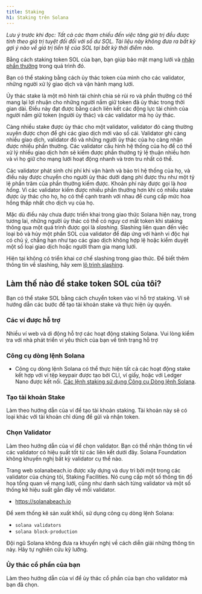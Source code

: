 ```yaml
---
title: Staking
h1: Staking trên Solana
---
```


_Lưu ý trước khi đọc: Tất cả các tham chiếu đến việc tăng giá trị đều được tính
theo giá trị tuyệt đối đối với số dư SOL. Tài liệu này không đưa ra bất kỳ gợi ý
nào về giá trị tiền tệ của SOL tại bất kỳ thời điểm nào._

Bằng cách staking token SOL của bạn, bạn giúp bảo mật mạng lưới và
[nhận phần thưởng](https://docs.anza.xyz/implemented-proposals/staking-rewards)
trong quá trình đó.

Bạn có thể staking bằng cách ủy thác token của mình cho các validator, những
người xử lý giao dịch và vận hành mạng lưới.

Ủy thác stake là một mô hình tài chính chia sẻ rủi ro và phần thưởng có thể mang
lại lợi nhuận cho những người nắm giữ token đã ủy thác trong thời gian dài. Điều
này đạt được bằng cách liên kết các động lực tài chính của người nắm giữ token
(người ủy thác) và các validator mà họ ủy thác.

Càng nhiều stake được ủy thác cho một validator, validator đó càng thường xuyên
được chọn để ghi các giao dịch mới vào sổ cái. Validator ghi càng nhiều giao
dịch, validator đó và những người ủy thác của họ càng nhận được nhiều phần
thưởng. Các validator cấu hình hệ thống của họ để có thể xử lý nhiều giao dịch
hơn sẽ kiếm được phần thưởng tỷ lệ thuận nhiều hơn và vì họ giữ cho mạng lưới
hoạt động nhanh và trơn tru nhất có thể.

Các validator phát sinh chi phí khi vận hành và bảo trì hệ thống của họ, và điều
này được chuyển cho người ủy thác dưới dạng phí được thu như một tỷ lệ phần trăm
của phần thưởng kiếm được. Khoản phí này được gọi là _hoa hồng_. Vì các
validator kiếm được nhiều phần thưởng hơn khi có nhiều stake được ủy thác cho
họ, họ có thể cạnh tranh với nhau để cung cấp mức hoa hồng thấp nhất cho dịch vụ
của họ.

Mặc dù điều này chưa được triển khai trong giao thức Solana hiện nay, trong
tương lai, những người ủy thác có thể có nguy cơ mất token khi staking thông qua
một quá trình được gọi là _slashing_. Slashing liên quan đến việc loại bỏ và hủy
một phần SOL của validator để đáp ứng với hành vi độc hại có chủ ý, chẳng hạn
như tạo các giao dịch không hợp lệ hoặc kiểm duyệt một số loại giao dịch hoặc
người tham gia mạng lưới.

Hiện tại không có triển khai cơ chế slashing trong giao thức. Để biết thêm thông
tin về slashing, hãy xem
[lộ trình slashing](https://docs.anza.xyz/proposals/optimistic-confirmation-and-slashing#slashing-roadmap).

## Làm thế nào để stake token SOL của tôi?

Bạn có thể stake SOL bằng cách chuyển token vào ví hỗ trợ staking. Ví sẽ hướng
dẫn các bước để tạo tài khoản stake và thực hiện ủy quyền.

### Các ví được hỗ trợ

Nhiều ví web và di động hỗ trợ các hoạt động staking Solana. Vui lòng kiểm tra
với nhà phát triển ví yêu thích của bạn về tình trạng hỗ trợ

### Công cụ dòng lệnh Solana

- Công cụ dòng lệnh Solana có thể thực hiện tất cả các hoạt động stake kết hợp
  với ví tệp keypair được tạo bởi CLI, ví giấy, hoặc với Ledger Nano được kết
  nối.
  [Các lệnh staking sử dụng Công cụ Dòng lệnh Solana](https://docs.anza.xyz/cli/examples/delegate-stake).

### Tạo tài khoản Stake

Làm theo hướng dẫn của ví để tạo tài khoản staking. Tài khoản này sẽ có loại
khác với tài khoản chỉ dùng để gửi và nhận token.

### Chọn Validator

Làm theo hướng dẫn của ví để chọn validator. Bạn có thể nhận thông tin về các
validator có hiệu suất tốt từ các liên kết dưới đây. Solana Foundation không
khuyến nghị bất kỳ validator cụ thể nào.

Trang web solanabeach.io được xây dựng và duy trì bởi một trong các validator
của chúng tôi, Staking Facilities. Nó cung cấp một số thông tin đồ họa tổng quan
về mạng lưới, cũng như danh sách từng validator và một số thống kê hiệu suất gần
đây về mỗi validator.

- https://solanabeach.io

Để xem thống kê sản xuất khối, sử dụng công cụ dòng lệnh Solana:

- `solana validators`
- `solana block-production`

Đội ngũ Solana không đưa ra khuyến nghị về cách diễn giải những thông tin này.
Hãy tự nghiên cứu kỹ lưỡng.

### Ủy thác cổ phần của bạn

Làm theo hướng dẫn của ví để ủy thác cổ phần của bạn cho validator mà bạn đã
chọn.
